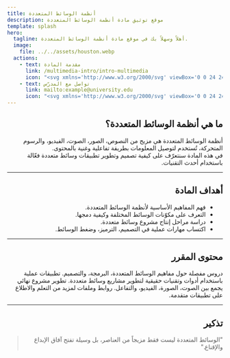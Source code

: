 ```yaml
---
title: أنظمة الوسائط المتعددة
description: موقع توثيق مادة أنظمة الوسائط المتعددة
template: splash
hero:
  tagline: أهلاً وسهلاً بك في موقع مادة أنظمة الوسائط المتعددة.
  image:
    file: ../../assets/houston.webp
  actions:
    - text: مقدمة المادة
      link: /multimedia-intro/intro-multimedia
      icon: "<svg xmlns='http://www.w3.org/2000/svg' viewBox='0 0 24 24' width='20' height='20'><path fill='none' stroke='currentColor' stroke-width='2' d='M5 12h14M12 5l7 7-7 7'/></svg>"
    - text: تواصل مع المدرّس
      link: mailto:example@university.edu
      icon: "<svg xmlns='http://www.w3.org/2000/svg' viewBox='0 0 24 24' width='20' height='20'><path fill='none' stroke='currentColor' stroke-width='2' d='M4 4h16v16H4z'/></svg>"
---
```



<section dir="rtl" style={{ textAlign: 'right', lineHeight: 1.8 }}>

## ما هي أنظمة الوسائط المتعددة؟

أنظمة الوسائط المتعددة هي مزيج من النصوص، الصور، الصوت، الفيديو، والرسوم المتحركة، تُستخدم لتوصيل المعلومات بطريقة تفاعلية وغنية بالمحتوى.  
في هذه المادة سنتعرّف على كيفية تصميم وتطوير تطبيقات وسائط متعددة فعّالة باستخدام أحدث التقنيات.

---

## أهداف المادة

- فهم المفاهيم الأساسية لأنظمة الوسائط المتعددة.  
- التعرف على مكوّنات الوسائط المختلفة وكيفية دمجها.  
- دراسة مراحل إنتاج مشروع وسائط متعددة.  
- اكتساب مهارات عملية في التصميم، الترميز، وضغط الوسائط.

---

## محتوى المقرر

<CardGrid stagger>
  <Card title="المحاضرات النظرية" icon="open-book">
    دروس مفصلة حول مفاهيم الوسائط المتعددة، البرمجة، والتصميم.
  </Card>

  <Card title="المختبرات العملية" icon="monitor">
    تطبيقات عملية باستخدام أدوات وتقنيات حقيقية لتطوير مشاريع وسائط متعددة.
  </Card>

  <Card title="المشاريع والتقييم" icon="star">
    تطوير مشروع نهائي يجمع بين الصوت، الصورة، الفيديو، والتفاعل.
  </Card>

  <Card title="المراجع والمواد الإضافية" icon="library">
    روابط وملفات لمزيد من التعلم والاطلاع على تطبيقات متقدمة.
  </Card>
</CardGrid>

---

## تذكير

> "الوسائط المتعددة ليست فقط مزيجاً من العناصر، بل وسيلة تفتح آفاق الإبداع والإقناع."

</section>
